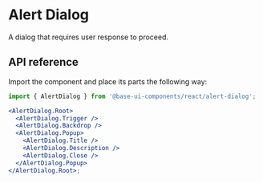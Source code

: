 # Alert Dialog

<Subtitle>A dialog that requires user response to proceed.</Subtitle>
<Meta
  name="description"
  content="A high-quality, unstyled React alert dialog component that requires user response to proceed."
/>

<Demo path="./demos/hero" />

## API reference

Import the component and place its parts the following way:

```jsx title="Anatomy"
import { AlertDialog } from '@base-ui-components/react/alert-dialog';

<AlertDialog.Root>
  <AlertDialog.Trigger />
  <AlertDialog.Backdrop />
  <AlertDialog.Popup>
    <AlertDialog.Title />
    <AlertDialog.Description />
    <AlertDialog.Close />
  </AlertDialog.Popup>
</AlertDialog.Root>;
```

<Reference
  component="AlertDialog"
  parts="Root, Trigger, Backdrop, Popup, Title, Description, Close"
/>
